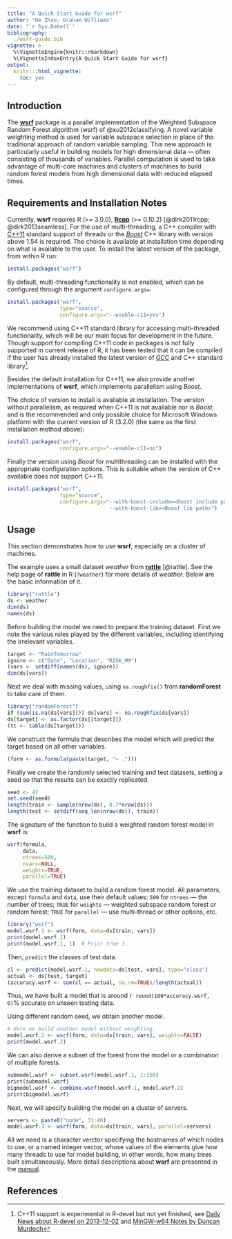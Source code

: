 ```yaml
---
title: "A Quick Start Guide for wsrf"
author: "He Zhao, Graham Williams"
date: "`r Sys.Date()`"
bibliography:
  ./wsrf-guide.bib
vignette: >
  %\VignetteEngine{knitr::rmarkdown}
  %\VignetteIndexEntry{A Quick Start Guide for wsrf}
output:
  knitr:::html_vignette:
    toc: yes
---
```


## Introduction ##

The [**wsrf**](http://cran.r-project.org/package=wsrf) package is a
parallel implementation of the Weighted Subspace Random Forest
algorithm (wsrf) of @xu2012classifying.  A novel variable weighting
method is used for variable subspace selection in place of the
traditional approach of random variable sampling.  This new approach
is particularly useful in building models for high dimensional data
--- often consisting of thousands of variables.  Parallel computation
is used to take advantage of multi-core machines and clusters of
machines to build random forest models from high dimensional data with
reduced elapsed times.

## Requirements and Installation Notes ##

Currently, **wsrf** requires R (>= 3.0.0),
[**Rcpp**](http://cran.r-project.org/package=Rcpp) (>= 0.10.2)
[@dirk2011rcpp; @dirk2013seamless].  For the use of multi-threading, a
C++ compiler with [C++11](https://en.wikipedia.org/wiki/C%2B%2B11)
standard support of threads or the [*Boost*](http://www.boost.org/)
C++ library with version above 1.54 is required. The choice is
available at installation time depending on what is available to the
user.  To install the latest version of the package, from within R
run:

```r
install.packages("wsrf")
```

By default, multi-threading functionality is not enabled, which can be
configured through the argument `configure.args=`.

```r
install.packages("wsrf",
                 type="source",
				 configure.args="--enable-c11=yes")
```

We recommend using C++11 standard library for accessing multi-threaded
functionality, which will be our main focus for development in the
future.  Though support for compiling C++11 code in packages is not
fully supported in current release of R, it has been tested that it
can be compiled if the user has already installed the latest version
of [*GCC*](https://gcc.gnu.org/) and C++ standard library^[C++11
support is experimental in R-devel but not yet finished, see
[Daily News about R-devel on
2013-12-02](http://developer.r-project.org/blosxom.cgi/R-devel/NEWS/2013/12/02#n2013-12-02)
and
[MinGW-w64 Notes by Duncan
Murdoch](https://rawgit.com/kevinushey/RToolsToolchainUpdate/master/mingwnotes.html)].

Besides the default installation for C++11, we also provide another
implementations of **wsrf**, which implements parallelism using
*Boost*.

The choice of version to install is available at installation.  The
version without parallelism, as required when C++11 is not available
nor is *Boost*, and is the recommended and only possible choice for
Microsoft Windows platform with the current version of R (3.2.0) (the
same as the first installation method above):

```r
install.packages("wsrf",
                 configure.args="--enable-c11=no")
```

Finally the version using *Boost* for multithreading can be installed
with the appropriate configuration options. This is suitable when the
version of C++ available does not support C++11.

```r
install.packages("wsrf",
                 type="source",
                 configure.args="--with-boost-include=<Boost include path>
                                 --with-boost-lib=<Boost lib path>")
```

## Usage ##

This section demonstrates how to use **wsrf**, especially on a cluster
of machines.

The example uses a small dataset *weather* from
[**rattle**](http://cran.r-project.org/package=rattle) [@rattle].  See
the help page of **rattle** in R (`?weather`) for more details of
*weather*.  Below are the basic information of it.

```r
library("rattle")
ds <- weather
dim(ds)
names(ds)
```

Before building the model we need to prepare the training dataset.
First we note the various roles played by the different variables,
including identifying the irrelevant variables.

```r
target <- "RainTomorrow"
ignore <- c("Date", "Location", "RISK_MM")
(vars <- setdiff(names(ds), ignore))
dim(ds[vars])
```

Next we deal with missing values, using `na.roughfix()` from
**randomForest** to take care of them.

```r
library("randomForest")
if (sum(is.na(ds[vars]))) ds[vars] <- na.roughfix(ds[vars])
ds[target] <- as.factor(ds[[target]])
(tt <- table(ds[target]))
```

We construct the formula that describes the model which will predict
the target based on all other variables.

```r
(form <- as.formula(paste(target, "~ .")))
```

Finally we create the randomly selected training and test datasets,
setting a seed so that the results can be exactly replicated.

```r
seed <- 42
set.seed(seed)
length(train <- sample(nrow(ds), 0.7*nrow(ds)))
length(test <- setdiff(seq_len(nrow(ds)), train))
```

The signature of the function to build a weighted random forest model
in **wsrf** is:

```r
wsrf(formula, 
     data, 
     ntrees=500, 
     nvars=NULL,
     weights=TRUE, 
     parallel=TRUE)
```

We use the training dataset to build a random forest model.  All
parameters, except `formula` and `data`, use their default values:
`500` for `ntrees` --- the number of trees; `TRUE` for `weights` ---
weighted subspace random forest or random forest; `TRUE` for
`parallel` --- use multi-thread or other options, etc.

```r
library("wsrf")
model.wsrf.1 <- wsrf(form, data=ds[train, vars])
print(model.wsrf.1)
print(model.wsrf.1, 1)  # Print tree 1.
```

Then, `predict` the classes of test data.

```r
cl <- predict(model.wsrf.1, newdata=ds[test, vars], type="class")
actual <- ds[test, target]
(accuracy.wsrf <- sum(cl == actual, na.rm=TRUE)/length(actual))
```

Thus, we have built a model that is around `r round(100*accuracy.wsrf,
0)`% accurate on unseen testing data.

Using different random seed, we obtain another model.

```r
# Here we build another model without weighting.
model.wsrf.2 <- wsrf(form, data=ds[train, vars], weights=FALSE)
print(model.wsrf.2)
```

We can also derive a subset of the forest from the model or a
combination of multiple forests.

```r
submodel.wsrf <- subset.wsrf(model.wsrf.1, 1:150)
print(submodel.wsrf)
bigmodel.wsrf <- combine.wsrf(model.wsrf.1, model.wsrf.2)
print(bigmodel.wsrf)
```

Next, we will specify building the model on a cluster of servers.

```r
servers <- paste0("node", 31:40)
model.wsrf.3 <- wsrf(form, data=ds[train, vars], parallel=servers)
```

All we need is a character verctor specifying the hostnames of which
nodes to use, or a named integer vector, whose values of the elements
give how many threads to use for model building, in other words, how
many trees built simultaneously.  More detail descriptions about
**wsrf** are presented in the
[manual](http://cran.r-project.org/web/packages/wsrf/wsrf.pdf).

## References ##
